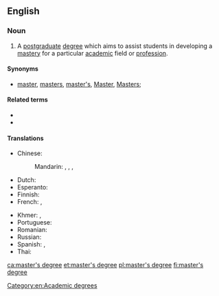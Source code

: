 ==English==

===Noun===
{{wikipedia}}
{{en-noun|head=[[master]]'s [[degree]]}}

# A [[postgraduate]] [[degree]] which aims to assist students in developing a [[mastery]] for a particular [[academic]] field or [[profession]].

====Synonyms====
* [[master]], [[masters]], [[master's]], [[Master]], [[Masters]]; {{l|en|magistrate}} {{qualifier|Quebec}}

====Related terms====
* {{l|en|magister}}
* {{l|en|master's thesis}}

====Translations====
{{trans-top|postgraduate degree}}
* Chinese:
*: Mandarin: {{t|cmn|碩士|sc=Hani}}, {{t+|cmn|硕士|tr=shuòshì|sc=Hani}}, {{t+|cmn|碩士學位|sc=Hani}}, {{t|cmn|硕士学位|tr=shuòshì xuéwèi|sc=Hani}}
* Dutch: {{t+|nl|master|m}}
* Esperanto: {{t|eo|magistro}}
* Finnish: {{t|fi|maisterintutkinto}}
* French: {{t+|fr|master|m}}, {{t+|fr|maîtrise|f}}
{{trans-mid}}
* Khmer: {{t|km|អនុបណ្ឌិត|tr=a’nu bɑndɨt|sc=Khmr}}, {{t|km|បរិញ្ញាទោ|tr=pa’rəɲɲaa tou|sc=Khmr}}
* Portuguese: {{t+|pt|mestrado|m}}
* Romanian: {{t|ro|masterat|n}}
* Russian: {{t|ru|сте́пень маги́стра|f}}
* Spanish: {{t|es|maestría|f}}, {{t|es|máster|m}}
* Thai: {{t|th|ปริญญาโท|sc=Thai|tr=bpàrinyaa toh}}
{{trans-bottom}}

[[Category:en:Academic degrees]]

[[ca:master's degree]]
[[et:master's degree]]
[[pl:master's degree]]
[[fi:master's degree]]